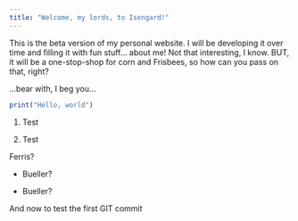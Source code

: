 ```yaml
---
title: "Welcome, my lords, to Isengard!"
---
```


This is the beta version of my personal website. I will be developing it over time and filling it with fun stuff... about me! Not that interesting, I know. BUT, it will be a one-stop-shop for corn and Frisbees, so how can you pass on that, right?

...bear with, I beg you...

```r
print("Hello, world")
```

1.  Test

2.  Test

Ferris?

-   Bueller?

-   Bueller?

And now to test the first GIT commit
